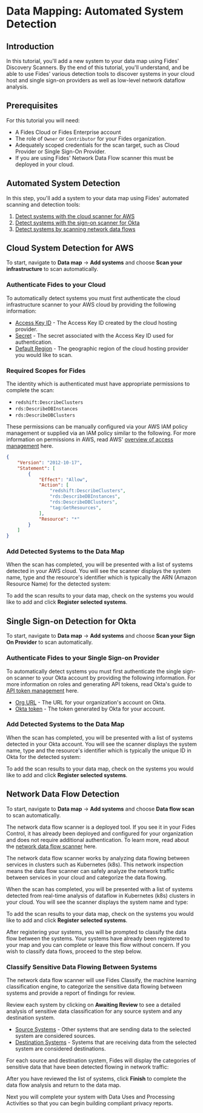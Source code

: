 
# Data Mapping: Automated System Detection

<TutorialKey duration="8" product="Fides" topic="Data Mapping" video="true" interactive="true"/>

## Introduction
In this tutorial, you'll add a new system to your data map using Fides' Discovery Scanners. By the end of this tutorial, you'll understand, and be able to use Fides' various detection tools to discover systems in your cloud host and single sign-on providers as well as low-level network dataflow analysis.

## Prerequisites

For this tutorial you will need:

* A Fides Cloud or Fides Enterprise account
* The role of `Owner` or `Contributor` for your Fides organization.
* Adequately scoped credentials for the scan target, such as Cloud Provider or Single Sign-On Provider. 
* If you are using Fides' Network Data Flow scanner this must be deployed in your cloud.



## Automated System Detection

In this step, you'll add a system to your data map using Fides' automated scanning and detection tools:

1. [Detect systems with the cloud scanner for AWS](#cloud-system-detection-for-aws)
2. [Detect systems with the sign-on scanner for Okta](#single-sign-on-detection-for-okta)
3. [Detect systems by scanning network data flows](#network-data-flow-detection)


## Cloud System Detection for AWS

To start, navigate to **Data map** → **Add systems** and choose **Scan your infrastructure** to scan automatically.

<Screenshot img="/assets/img/tutorials/data-mapping-scan-infrastructure.gif" description="Scan your cloud to detect systems" />

### Authenticate Fides to your Cloud
To automatically detect systems you must first authenticate the cloud infrastructure scanner to your AWS cloud by providing the following information:

* <span class="nx-absolute -nx-mt-20" id="access-key-id"></span>[Access Key ID](#access-key-id) - The Access Key ID created by the cloud hosting provider.
* <span class="nx-absolute -nx-mt-20" id="secret"></span>[Secret](#secret) - The secret associated with the Access Key ID used for authentication.
* <span class="nx-absolute -nx-mt-20" id="default-region"></span>[Default Region](#default-region) - The geographic region of the cloud hosting provider you would like to scan.

<Screenshot img="/assets/img/tutorials/data-mapping-scan-infrastructure-authenticate.gif" description="Authenticate the infrastructure scanner" />

### Required Scopes for Fides

The identity which is authenticated must have appropriate permissions to complete the scan:

* ``redshift:DescribeClusters``
* ``rds:DescribeDBInstances``
* ``rds:DescribeDBClusters``

These permissions can be manually configured via your AWS IAM policy management or supplied via an IAM policy similar to the following. For more information on permissions in AWS, read AWS' <a href="https://docs.aws.amazon.com/IAM/latest/UserGuide/introduction_access-management.html" class="nx-text-primary-600 nx-underline nx-decoration-from-font" target="_blank">overview of access management</a> here.


```json  filename="Sample IAM Policy"
{
    "Version": "2012-10-17",
    "Statement": [
        {
            "Effect": "Allow",
            "Action": [
                "redshift:DescribeClusters",
                "rds:DescribeDBInstances",
                "rds:DescribeDBClusters",
                "tag:GetResources",
            ],
            "Resource": "*"
        }
    ]
}
```

### Add Detected Systems to the Data Map
When the scan has completed, you will be presented with a list of systems detected in your AWS cloud. You will see the scanner displays the system name, type and the resource's identifier which is typically the ARN (Amazon Resource Name) for the detected system:

<Screenshot img="/assets/img/tutorials/data-mapping-scan-infrastructure-results.gif" description="Infrastructure scanner results of disovered systemss" />


To add the scan results to your data map, check on the systems you would like to add and click **Register selected systems**.

## Single Sign-on Detection for Okta

To start, navigate to **Data map** → **Add systems** and choose **Scan your Sign On Provider** to scan automatically.

<Screenshot img="/assets/img/tutorials/data-mapping-scan-sso.gif" description="Scan your single sign-on provider to detect systems" />

### Authenticate Fides to your Single Sign-on Provider
To automatically detect systems you must first authenticate the single sign-on scanner to your Okta account by providing the following information. For more information on roles and generating API tokens, read Okta's guide to <a href="https://help.okta.com/en-us/Content/Topics/Security/API.htm?cshid=ext_API" class="nx-text-primary-600 nx-underline nx-decoration-from-font" target="_blank">API token management</a> here.


* <span class="nx-absolute -nx-mt-20" id="org-url"></span>[Org URL](#org-url) - The URL for your organization's account on Okta.
* <span class="nx-absolute -nx-mt-20" id="okta-token"></span>[Okta token](#okta-token) - The token generated by Okta for your account.

<Screenshot img="/assets/img/tutorials/data-mapping-scan-sso-authenticate.gif" description="Authenticate the sign sign-on provider scanner" />

### Add Detected Systems to the Data Map

When the scan has completed, you will be presented with a list of systems detected in your Okta account. You will see the scanner displays the system name, type and the resource's identifier which is typically the unique ID in Okta for the detected system:


<Screenshot img="/assets/img/tutorials/data-mapping-scan-sso-results.gif" description="Single sign-on provider scanner results of disovered systems" />

To add the scan results to your data map, check on the systems you would like to add and click **Register selected systems**.

## Network Data Flow Detection

To start, navigate to **Data map** → **Add systems** and choose **Data flow scan** to scan automatically.

<Callout emoji="" type="info">The network data flow scanner is a deployed tool. If you see it in your Fides Control, it has already been deployed and configured for your organization and does not require additional authentication. To learn more, read about the <a href="#LINK" class="nx-text-primary-600 nx-underline nx-decoration-from-font">network data flow scanner</a> here.</Callout>

The network data flow scanner works by analyzing data flowing between services in clusters such as Kubernetes (k8s). This network inspection means the data flow scanner can safely analyze the network traffic between services in your cloud and categorize the data flowing.

<Screenshot img="/assets/img/tutorials/data-mapping-scan-dataflow.gif" description="Scan your network data flows to detect systems" />

When the scan has completed, you will be presented with a list of systems detected from real-time analysis of dataflow in Kubernetes (k8s) clusters in your cloud. You will see the scanner displays the system name and type:


<Screenshot img="/assets/img/tutorials/data-mapping-scan-dataflow-results.gif" description="Network data flow scanner results of disovered systems" />

To add the scan results to your data map, check on the systems you would like to add and click **Register selected systems**. 

After registering your systems, you will be prompted to classify the data flow between the systems. Your systems have already been registered to your map and you can complete or leave this flow without concern. If you wish to classify data flows, proceed to the step below.

### Classify Sensitive Data Flowing Between Systems

The network data flow scanner will use Fides Classify, the machine learning classification engine, to categorize the sensitive data flowing between systems and provide a report of findings for review.

<Screenshot img="/assets/img/tutorials/data-mapping-scan-dataflow-classification-results.gif" description="Machine learning sensitive data flow classification awaiting review" />


Review each system by clicking on **Awaiting Review** to see a detailed analysis of sensitive data classification for any source system and any destination system.

* <span class="nx-absolute -nx-mt-20" id="source-systems"></span>[Source Systems](#source-systems) - Other systems that are sending data to the selected system are considered sources.
* <span class="nx-absolute -nx-mt-20" id="destination-systems"></span>[Destination Systems](#destination-systems) - Systems that are receiving data from the selected system are considered destinations.

For each source and destination system, Fides will display the categories of sensitive data that have been detected flowing in network traffic:

<Screenshot img="/assets/img/tutorials/data-mapping-scan-dataflow-classification-detail-results.gif" description="Machine learning sensitive data flow classification awaiting review" />

After you have reviewed the list of systems, click **Finish** to complete the data flow analysis and return to the data map.

Next you will complete your system with Data Uses and Processing Activities so that you can begin building compliant privacy reports.